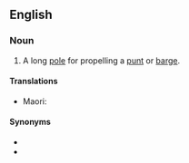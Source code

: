 ==English==
{{wikipedia}}

===Noun===
{{en-noun}}

# A long [[pole#Noun|pole]] for propelling a [[punt#Noun|punt]] or [[barge#Noun|barge]].


====Translations====
{{trans-top|A pole for propelling a punt or other boat}}
{{trans-mid}}
* Maori: {{t|mi|panoho}}
{{trans-bottom}}

====Synonyms====
* {{l|en|barge pole}}
* {{l|en|quant}}